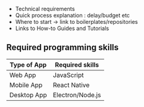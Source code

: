 - Technical requirements
- Quick process explanation : delay/budget etc 
- Where to start -> link to boilerplates/repositories
- Links to How-to Guides and Tutorials


## Required programming skills

| Type of App |  Required skills |
|-------------|------------------|
| Web App     | JavaScript       | 
| Mobile App  | React Native     |
| Desktop App | Electron/Node.js |